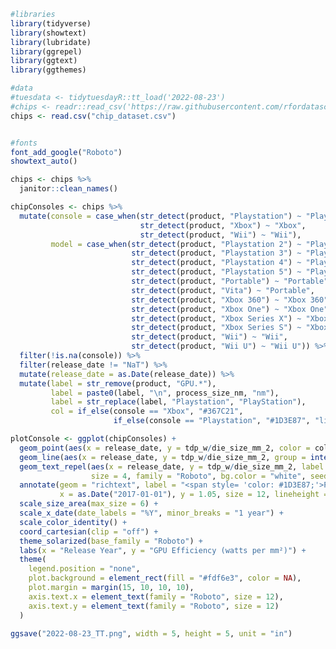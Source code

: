 ```r
#libraries
library(tidyverse)
library(showtext)
library(lubridate)
library(ggrepel)
library(ggtext)
library(ggthemes)

#data
#tuesdata <- tidytuesdayR::tt_load('2022-08-23')
#chips <- readr::read_csv('https://raw.githubusercontent.com/rfordatascience/tidytuesday/master/data/2022/2022-08-23/chips.csv')
chips <- read.csv("chip_dataset.csv")


#fonts
font_add_google("Roboto")
showtext_auto()
```

```r
chips <- chips %>%
  janitor::clean_names()

chipConsoles <- chips %>%
  mutate(console = case_when(str_detect(product, "Playstation") ~ "Playstation",
                             str_detect(product, "Xbox") ~ "Xbox",
                             str_detect(product, "Wii") ~ "Wii"),
         model = case_when(str_detect(product, "Playstation 2") ~ "Playstation 2",
                           str_detect(product, "Playstation 3") ~ "Playstation 3",
                           str_detect(product, "Playstation 4") ~ "Playstation 4",
                           str_detect(product, "Playstation 5") ~ "Playstation 5",
                           str_detect(product, "Portable") ~ "Portable",
                           str_detect(product, "Vita") ~ "Portable",
                           str_detect(product, "Xbox 360") ~ "Xbox 360",
                           str_detect(product, "Xbox One") ~ "Xbox One",
                           str_detect(product, "Xbox Series X") ~ "Xbox Series X",
                           str_detect(product, "Xbox Series S") ~ "Xbox Series S",
                           str_detect(product, "Wii") ~ "Wii",
                           str_detect(product, "Wii U") ~ "Wii U")) %>%
  filter(!is.na(console)) %>%
  filter(release_date != "NaT") %>%
  mutate(release_date = as.Date(release_date)) %>%
  mutate(label = str_remove(product, "GPU.*"),
         label = paste0(label, "\n", process_size_nm, "nm"),
         label = str_replace(label, "Playstation", "PlayStation"),
         col = if_else(console == "Xbox", "#367C21", 
                       if_else(console == "Playstation", "#1D3E87", "lightblue")))

plotConsole <- ggplot(chipConsoles) +
  geom_point(aes(x = release_date, y = tdp_w/die_size_mm_2, color = col, size = process_size_nm), shape = 15) +
  geom_line(aes(x = release_date, y = tdp_w/die_size_mm_2, group = interaction(console, model), color = col), size = 0.25) +
  geom_text_repel(aes(x = release_date, y = tdp_w/die_size_mm_2, label = label, color = colorspace::lighten(col, 0.2)), 
                  size = 4, family = "Roboto", bg.color = "white", seed = 11, lineheight = 0.9) +
  annotate(geom = "richtext", label = "<span style= 'color: #1D3E87;'>PlayStation</span> , <span style='color:#367C21;'>Xbox</span><br> and  <span style='color:lightblue;'>Wii</span> GPU Efficiency <br> <span style = 'font-size:14pt; color:gray40'>Source: The CHIP Dataset </span>",
           x = as.Date("2017-01-01"), y = 1.05, size = 12, lineheight = 0.5, fill = "#fdf6e3") +
  scale_size_area(max_size = 6) +
  scale_x_date(date_labels = "%Y", minor_breaks = "1 year") +
  scale_color_identity() +
  coord_cartesian(clip = "off") +
  theme_solarized(base_family = "Roboto") +
  labs(x = "Release Year", y = "GPU Efficiency (watts per mm²)") +
  theme(
    legend.position = "none",
    plot.background = element_rect(fill = "#fdf6e3", color = NA),
    plot.margin = margin(15, 10, 10, 10),
    axis.text.x = element_text(family = "Roboto", size = 12),
    axis.text.y = element_text(family = "Roboto", size = 12)
  )

ggsave("2022-08-23_TT.png", width = 5, height = 5, unit = "in")

```
